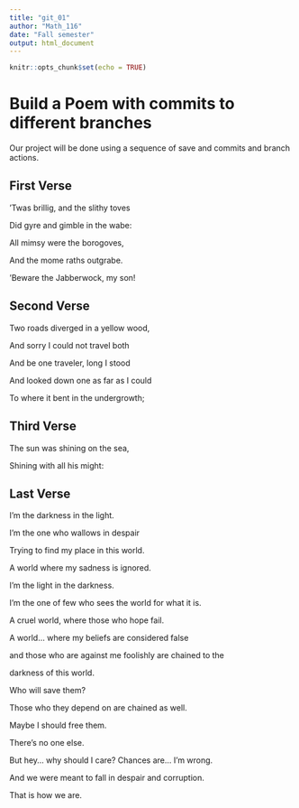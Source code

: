 ---
title: "git_01"
author: "Math_116"
date: "Fall semester"
output: html_document
---

```{r setup, include=FALSE}
knitr::opts_chunk$set(echo = TRUE)
```
# Build a Poem with commits to different branches
Our project will be done using a sequence of save and commits and branch actions.
<!-- Do not modify or change any text in "!--" bracketed areas such as this --- these are instructions to
you, if you change any of this the git program will notice it and compromise your git merging strategy !-->

## First Verse 
<!--Put the first five lines of a poem by Lewis Carrol in this section!-->
'Twas brillig, and the slithy toves

Did gyre and gimble in the wabe:

All mimsy were the borogoves,

And the mome raths outgrabe.

'Beware the Jabberwock, my son!

## Second Verse
<!--Put the first five lines of a poem by Robert Frost here!-->
Two roads diverged in a yellow wood,

And sorry I could not travel both

And be one traveler, long I stood

And looked down one as far as I could

To where it bent in the undergrowth; 

## Third Verse
<!--Put the first two verses of The Walrus and the Carpenter here!-->
The sun was shining on the sea,

Shining with all his might:

## Last Verse
<!--Put a short poem of your choice 8-20 lines,here!-->
I'm the darkness in the light.

I'm the one who wallows in despair

Trying to find my place in this world.

A world where my sadness is ignored.

I'm the light in the darkness.

I'm the one of few who sees the world for what it is.

A cruel world, where those who hope fail.

A world... where my beliefs are considered false

and those who are against me foolishly are chained to the 

darkness of this world.

Who will save them?

Those who they depend on are chained as well.

Maybe I should free them.

There's no one else.

But hey... why should I care? Chances are... I'm wrong.

And we were meant to fall in despair and corruption.

That is how we are. 

